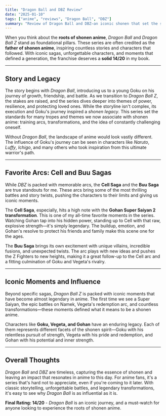 ```yaml
---
title: "Dragon Ball and DBZ Review"
date: "2025-01-10"
tags: ["anime", "reviews", "Dragon Ball", "DBZ"]
summary: "Review of Dragon Ball and DBZ—an iconic shonen that set the stage for countless anime with classic story arcs and unforgettable battles."
---
```


When you think about the **roots of shonen anime**, _Dragon Ball_ and _Dragon Ball Z_ stand as foundational pillars. These series are often credited as the **father of shonen anime**, inspiring countless stories and characters that followed. With iconic sagas, unforgettable characters, and moments that defined a generation, the franchise deserves a **solid 14/20** in my book.

---

## Story and Legacy

The story begins with _Dragon Ball_, introducing us to a young Goku on his journey of growth, friendship, and battle. As we transition to _Dragon Ball Z_, the stakes are raised, and the series dives deeper into themes of power, resilience, and protecting loved ones. While the storyline isn't complex, its execution and Goku's journey inspired a _shonen legacy_. This series set the standards for many tropes and themes we now associate with shonen anime: training arcs, transformations, and the idea of constantly challenging oneself.

Without _Dragon Ball_, the landscape of anime would look vastly different. The influence of Goku's journey can be seen in characters like _Naruto_, _Luffy_, _Ichigo_, and many others who took inspiration from this ultimate warrior's path.

---

## Favorite Arcs: Cell and Buu Sagas

While _DBZ_ is packed with memorable arcs, the **Cell Saga** and the **Buu Saga** are true standouts for me. These arcs bring some of the most thrilling battles and story twists, pushing the characters to their limits and giving us iconic moments.

The **Cell Saga**, especially, hits a high note with the **Gohan Super Saiyan 2 transformation**. This is one of my all-time favorite moments in the series. Watching Gohan tap into his hidden power, standing up to Cell with that raw, explosive strength—it's simply legendary. The buildup, emotion, and Gohan's resolve to protect his friends and family make this scene one for the ages.

The **Buu Saga** brings its own excitement with unique villains, incredible fusions, and unexpected twists. The arc plays with new ideas and pushes the Z Fighters to new heights, making it a great follow-up to the Cell arc and a fitting culmination of Goku and Vegeta's rivalry.

---

## Iconic Moments and Influence

Beyond specific sagas, _Dragon Ball Z_ is packed with iconic moments that have become almost legendary in anime. The first time we see a Super Saiyan, the epic battles on Namek, Vegeta's redemption arc, and countless transformations—these moments defined what it means to be a shonen anime.

Characters like **Goku, Vegeta, and Gohan** have an enduring legacy. Each of them represents different facets of the shonen spirit—Goku with his relentless pursuit of strength, Vegeta with his pride and redemption, and Gohan with his potential and inner strength.

---

## Overall Thoughts

_Dragon Ball_ and _DBZ_ are timeless, capturing the essence of shonen and leaving an impact that resonates in anime to this day. For anime fans, it's a series that's hard not to appreciate, even if you're coming to it later. With classic storytelling, unforgettable battles, and legendary transformations, it's easy to see why _Dragon Ball_ is as influential as it is.

**Final Rating: 14/20** - _Dragon Ball_ is an iconic journey, and a must-watch for anyone looking to experience the roots of shonen anime.
